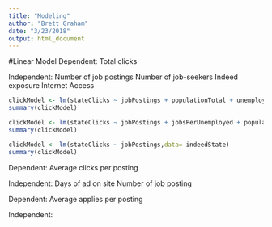 ```yaml
---
title: "Modeling"
author: "Brett Graham"
date: "3/23/2018"
output: html_document
---
```


#Linear Model
Dependent:
Total clicks

Independent:
Number of job postings
Number of job-seekers
Indeed exposure
Internet Access

```r
clickModel <- lm(stateClicks ~ jobPostings + populationTotal + unemployedPop + unemploymentRate ,data= indeedState)
summary(clickModel)

```

```r
clickModel <- lm(stateClicks ~ jobPostings + jobsPerUnemployed + populationTotal,data= indeedState)
summary(clickModel)

```

```r
clickModel <- lm(stateClicks ~ jobPostings,data= indeedState)
summary(clickModel)

```








Dependent:
Average clicks per posting

Independent:
Days of ad on site
Number of job posting


Dependent:
Average applies per posting

Independent:

